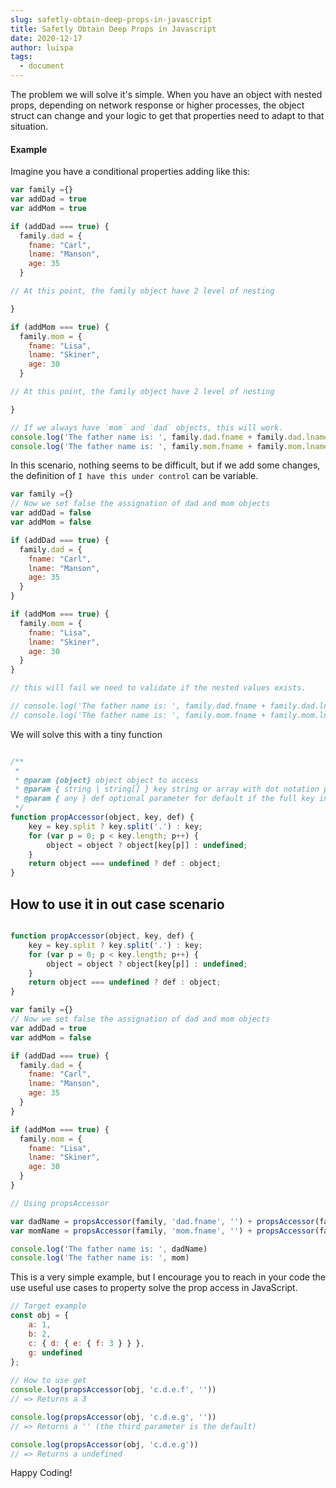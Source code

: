 ---
slug: safetly-obtain-deep-props-in-javascript
title: Safetly Obtain Deep Props in Javascript
date: 2020-12-17
author: luispa
tags:
  - document
---
The problem we will solve it's simple. When you have an object with nested props, depending on network response or higher processes, the object struct can change and your logic to get that properties need to adapt to that situation.

#### Example

Imagine you have a conditional properties adding like this:

```javascript
var family ={}
var addDad = true
var addMom = true

if (addDad === true) {
  family.dad = {
    fname: "Carl",
    lname: "Manson",
    age: 35
  }

// At this point, the family object have 2 level of nesting

}

if (addMom === true) {
  family.mom = {
    fname: "Lisa",
    lname: "Skiner",
    age: 30
  }

// At this point, the family object have 2 level of nesting

}

// If we always have `mom` and `dad` objects, this will work.
console.log('The father name is: ', family.dad.fname + family.dad.lname)
console.log('The father name is: ', family.mom.fname + family.mom.lname)
```

In this scenario, nothing seems to be difficult, but if we add some changes, the definition of `I have this under control` can be variable.


```javascript
var family ={}
// Now we set false the assignation of dad and mom objects
var addDad = false
var addMom = false

if (addDad === true) {
  family.dad = {
    fname: "Carl",
    lname: "Manson",
    age: 35
  }
}

if (addMom === true) {
  family.mom = {
    fname: "Lisa",
    lname: "Skiner",
    age: 30
  }
}

// this will fail we need to validate if the nested values exists.

// console.log('The father name is: ', family.dad.fname + family.dad.lname)
// console.log('The father name is: ', family.mom.fname + family.mom.lname)

```

We will solve this with a tiny function

```javascript

/**
 *
 * @param {object} object object to access
 * @param { string | string[] } key string or array with dot notation path
 * @param { any } def optional parameter for default if the full key in path is missing
 */
function propAccessor(object, key, def) {
    key = key.split ? key.split('.') : key;
    for (var p = 0; p < key.length; p++) {
        object = object ? object[key[p]] : undefined;
    }
    return object === undefined ? def : object;
}

```

## How to use it in out case scenario


```javascript

function propAccessor(object, key, def) {
    key = key.split ? key.split('.') : key;
    for (var p = 0; p < key.length; p++) {
        object = object ? object[key[p]] : undefined;
    }
    return object === undefined ? def : object;
}

var family ={}
// Now we set false the assignation of dad and mom objects
var addDad = true
var addMom = false

if (addDad === true) {
  family.dad = {
    fname: "Carl",
    lname: "Manson",
    age: 35
  }
}

if (addMom === true) {
  family.mom = {
    fname: "Lisa",
    lname: "Skiner",
    age: 30
  }
}

// Using propsAccessor

var dadName = propsAccessor(family, 'dad.fname', '') + propsAccessor(family, 'dad.lname', '')
var momName = propsAccessor(family, 'mom.fname', '') + propsAccessor(family, 'dad.lname', '')

console.log('The father name is: ', dadName)
console.log('The father name is: ', mom)

```

This is a very simple example, but I encourage you to reach in your code the use useful use cases to property solve the prop access in JavaScript.


```javascript
// Target example
const obj = {
    a: 1,
    b: 2,
    c: { d: { e: { f: 3 } } },
    g: undefined
};
 
// How to use get
console.log(propsAccessor(obj, 'c.d.e.f', ''))
// => Returns a 3

console.log(propsAccessor(obj, 'c.d.e.g', ''))
// => Returns a '' (the third parameter is the default)

console.log(propsAccessor(obj, 'c.d.e.g'))
// => Returns a undefined

```

Happy Coding!
